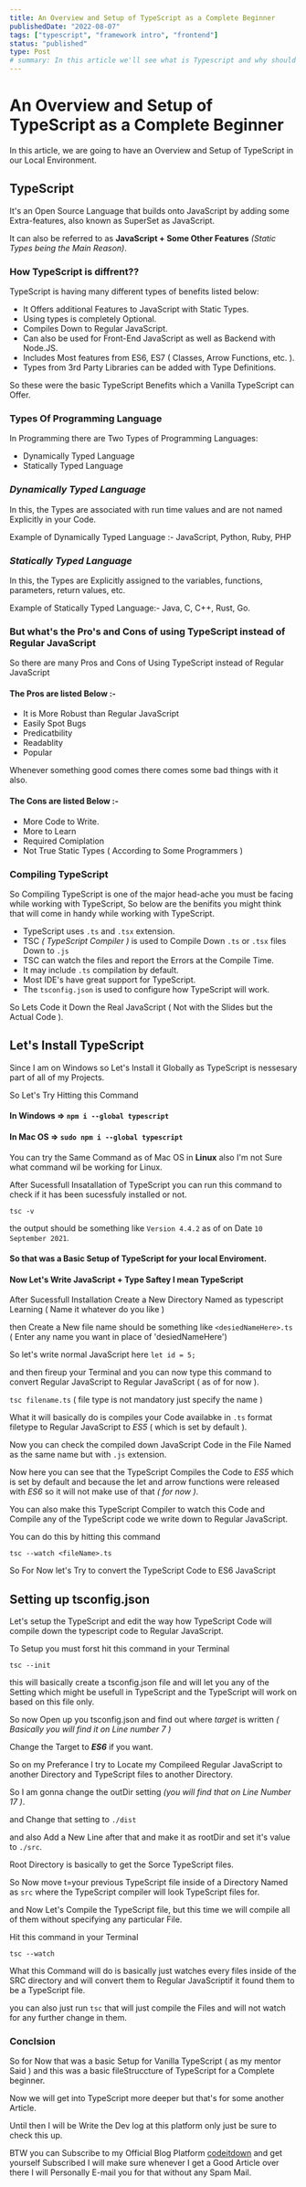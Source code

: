 ```yaml
---
title: An Overview and Setup of TypeScript as a Complete Beginner
publishedDate: "2022-08-07"
tags: ["typescript", "framework intro", "frontend"]
status: "published"
type: Post
# summary: In this article we'll see what is Typescript and why should a JS developer should consider it while learning advance programming in JS.
---
```


# An Overview and Setup of TypeScript as a Complete Beginner

In this article, we are going to have an Overview and Setup of TypeScript in our Local Environment.

## TypeScript

It's an Open Source Language that builds onto JavaScript by adding some Extra-features, also known as SuperSet as JavaScript.

It can also be referred to as **JavaScript + Some Other Features** _(Static Types being the Main Reason)_.

### How TypeScript is diffrent??

TypeScript is having many different types of benefits listed below:

- It Offers additional Features to JavaScript with Static Types.
- Using types is completely Optional.
- Compiles Down to Regular JavaScript.
- Can also be used for Front-End JavaScript as well as Backend with Node.JS.
- Includes Most features from ES6, ES7 ( Classes, Arrow Functions, etc. ).
- Types from 3rd Party Libraries can be added with Type Definitions.

So these were the basic TypeScript Benefits which a Vanilla TypeScript can Offer.

### Types Of Programming Language

In Programming there are Two Types of Programming Languages:

- Dynamically Typed Language
- Statically Typed Language

### _Dynamically Typed Language_

In this, the Types are associated with run time values and are not named Explicitly in your Code.

Example of Dynamically Typed Language :- JavaScript, Python, Ruby, PHP

### _Statically Typed Language_

In this, the Types are Explicitly assigned to the variables, functions, parameters, return values, etc.

Example of Statically Typed Language:- Java, C, C++, Rust, Go.

### But what's the Pro's and Cons of using TypeScript instead of Regular JavaScript

So there are many Pros and Cons of Using TypeScript instead of Regular JavaScript

#### The Pros are listed Below :-

- It is More Robust than Regular JavaScript
- Easily Spot Bugs
- Predicatbility
- Readablity
- Popular

Whenever something good comes there comes some bad things with it also.

#### The Cons are listed Below :-

- More Code to Write.
- More to Learn
- Required Comiplation
- Not True Static Types ( According to Some Programmers )

### Compiling TypeScript

So Compiling TypeScript is one of the major head-ache you must be facing while working with TypeScript, So below are the benifits you might think that will come in handy while working with TypeScript.

- TypeScript uses `.ts` and `.tsx` extension.
- TSC _( TypeScript Compiler )_ is used to Compile Down `.ts` or `.tsx` files Down to `.js`
- TSC can watch the files and report the Errors at the Compile Time.
- It may include `.ts` compilation by default.
- Most IDE's have great support for TypeScript.
- The `tsconfig.json` is used to configure how TypeScript will work.

So Lets Code it Down the Real JavaScript ( Not with the Slides but the Actual Code ).

## Let's Install TypeScript

Since I am on Windows so Let's Install it Globally as TypeScript is nessesary part of all of my Projects.

So Let's Try Hitting this Command

#### In Windows => `npm i --global typescript`

#### In Mac OS => `sudo npm i --global typescript`

You can try the Same Command as of Mac OS in **Linux** also I'm not Sure what command wil be working for Linux.

After Sucessfull Insatallation of TypeScript you can run this command to check if it has been sucessfuly installed or not.

`tsc -v`

the output should be something like `Version 4.4.2` as of on Date `10 September 2021`.

#### So that was a Basic Setup of TypeScript for your local Enviroment.

#### Now Let's Write JavaScript + Type Saftey I mean TypeScript

After Sucessfull Installation Create a New Directory Named as typescript Learning ( Name it whatever do you like )

then Create a New file name should be something like `<desiedNameHere>.ts` ( Enter any name you want in place of 'desiedNameHere')

So let's write normal JavaScript here
`let id = 5;`

and then fireup your Terminal and you can now type this command to convert Regular JavaScript to Regular JavaScript ( as of for now ).

`tsc filename.ts` ( file type is not mandatory just specify the name )

What it will basically do is compiles your Code availabke in `.ts` format filetype to Regular JavaScript to _ES5_ ( which is set by default ).

Now you can check the compiled down JavaScript Code in the File Named as the same name but with `.js` extension.

Now here you can see that the TypeScript Compiles the Code to _ES5_ which is set by default and because the let and arrow functions were released with _ES6_ so it will not make use of that _( for now )_.

You can also make this TypeScript Compiler to watch this Code and Compile any of the TypeScript code we write down to Regular JavaScript.

You can do this by hitting this command

`tsc --watch <fileName>.ts`

So For Now let's Try to convert the TypeScript Code to ES6 JavaScript

## Setting up tsconfig.json

Let's setup the TypeScript and edit the way how TypeScript Code will compile down the typescript code to Regular JavaScript.

To Setup you must forst hit this command in your Terminal

`tsc --init`

this will basically create a tsconfig.json file and will let you any of the Setting which might be usefull in TypeScript and the TypeScript will work on based on this file only.

So now Open up you tsconfig.json and find out where _target_ is written _( Basically you will find it on Line number 7 )_

Change the Target to **_ES6_** if you want.

So on my Preferance I try to Locate my Compileed Regular JavaScript to another Directory and TypeScript files to another Directory.

So I am gonna change the outDir setting _(you will find that on Line Number 17 )_.

and Change that setting to `./dist`

and also Add a New Line after that and make it as rootDir and set it's value to `./src`.

Root Directory is basically to get the Sorce TypeScript files.

So Now move t=your previous TypeScript file inside of a Directory Named as `src` where the TypeScript compiler will look TypeScript files for.

and Now Let's Compile the TypeScript file, but this time we will compile all of them without specifying any particular File.

Hit this command in your Terminal

`tsc --watch`

What this Command will do is basically just watches every files inside of the SRC directory and will convert them to Regular JavaScriptif it found them to be a TypeScript file.

you can also just run `tsc` that will just compile the Files and will not watch for any further change in them.

### Conclsion

So for Now that was a basic Setup for Vanilla TypeScript ( as my mentor Said ) and this was a basic fileStruccture of TypeScript for a Complete beginner.

Now we will get into TypeScript more deeper but that's for some another Article.

Until then I will be Write the Dev log at this platform only just be sure to check this up.

BTW you can Subscribe to my Official Blog Platform [codeitdown](https://codeitdown.ml) and get yourself Subscribed I will make sure whenever I get a Good Article over there I will Personally E-mail you for that without any Spam Mail.

